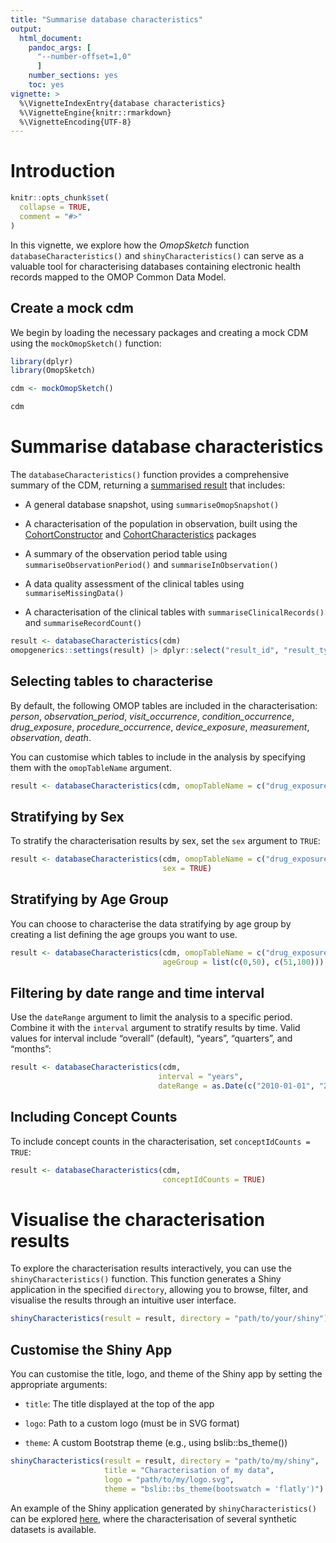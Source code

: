 ```yaml
---
title: "Summarise database characteristics"
output: 
  html_document:
    pandoc_args: [
      "--number-offset=1,0"
      ]
    number_sections: yes
    toc: yes
vignette: >
  %\VignetteIndexEntry{database characteristics}
  %\VignetteEngine{knitr::rmarkdown}
  %\VignetteEncoding{UTF-8}
---
```


# Introduction

```r
knitr::opts_chunk$set(
  collapse = TRUE,
  comment = "#>"
)

```

In this vignette, we explore how the *OmopSketch* function `databaseCharacteristics()` and `shinyCharacteristics()` can serve as a valuable tool for characterising databases containing electronic health records mapped to the OMOP Common Data Model.

## Create a mock cdm

We begin by loading the necessary packages and creating a mock CDM using the `mockOmopSketch()` function:

```r
library(dplyr)
library(OmopSketch)

cdm <- mockOmopSketch()

cdm
```

# Summarise database characteristics

The `databaseCharacteristics()` function provides a comprehensive summary of the CDM, returning a [summarised result]() that includes:

-   A general database snapshot, using `summariseOmopSnapshot()`

-   A characterisation of the population in observation, built using the [CohortConstructor](https://ohdsi.github.io/CohortConstructor/) and [CohortCharacteristics](https://darwin-eu.github.io/CohortCharacteristics/) packages

-   A summary of the observation period table using `summariseObservationPeriod()` and `summariseInObservation()`

-   A data quality assessment of the clinical tables using `summariseMissingData()`

-   A characterisation of the clinical tables with `summariseClinicalRecords()` and `summariseRecordCount()`

```r
result <- databaseCharacteristics(cdm)
omopgenerics::settings(result) |> dplyr::select("result_id", "result_type", "package_name")
```

## Selecting tables to characterise

By default, the following OMOP tables are included in the characterisation: *person*, *observation_period*, *visit_occurrence*, *condition_occurrence*, *drug_exposure*, *procedure_occurrence*, *device_exposure*, *measurement*, *observation*, *death*.

You can customise which tables to include in the analysis by specifying them with the `omopTableName` argument.

```r
result <- databaseCharacteristics(cdm, omopTableName = c("drug_exposure", "condition_occurrence"))
```

## Stratifying by Sex

To stratify the characterisation results by sex, set the `sex` argument to `TRUE`:

```r
result <- databaseCharacteristics(cdm, omopTableName = c("drug_exposure", "condition_occurrence"),
                                  sex = TRUE)
```

## Stratifying by Age Group

You can choose to characterise the data stratifying by age group by creating a list defining the age groups you want to use.

```r
result <- databaseCharacteristics(cdm, omopTableName = c("drug_exposure", "condition_occurrence"),
                                  ageGroup = list(c(0,50), c(51,100)))
```

## Filtering by date range and time interval

Use the `dateRange` argument to limit the analysis to a specific period. Combine it with the `interval` argument to stratify results by time. Valid values for interval include "overall" (default), "years", "quarters", and "months":

```r
result <- databaseCharacteristics(cdm,
                                 interval = "years",
                                 dateRange = as.Date(c("2010-01-01", "2018-12-31")))
```

## Including Concept Counts

To include concept counts in the characterisation, set `conceptIdCounts = TRUE`:

```r
result <- databaseCharacteristics(cdm,
                                  conceptIdCounts = TRUE)
```

# Visualise the characterisation results

To explore the characterisation results interactively, you can use the `shinyCharacteristics()` function. This function generates a Shiny application in the specified `directory`, allowing you to browse, filter, and visualise the results through an intuitive user interface.

```r
shinyCharacteristics(result = result, directory = "path/to/your/shiny")
```

## Customise the Shiny App

You can customise the title, logo, and theme of the Shiny app by setting the appropriate arguments:

-   `title`: The title displayed at the top of the app

-   `logo`: Path to a custom logo (must be in SVG format)

-   `theme`: A custom Bootstrap theme (e.g., using bslib::bs_theme())

```r
shinyCharacteristics(result = result, directory = "path/to/my/shiny",
                     title = "Characterisation of my data",
                     logo = "path/to/my/logo.svg",
                     theme = "bslib::bs_theme(bootswatch = 'flatly')")
```

An example of the Shiny application generated by `shinyCharacteristics()` can be explored [here](https://dpa-pde-oxford.shinyapps.io/OmopSketchCharacterisation/), where the characterisation of several synthetic datasets is available.

